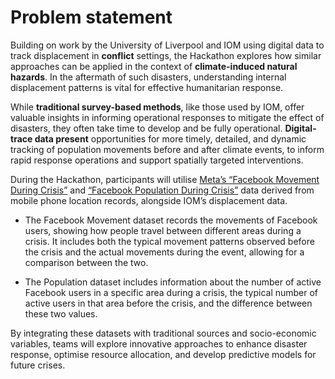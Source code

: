 # Problem statement {.unnumbered}

Building on work by the University of Liverpool and IOM using digital data to track displacement in **conflict** settings, the Hackathon explores how similar approaches can be applied in the context of **climate-induced natural hazards**. In the aftermath of such disasters, understanding internal displacement patterns is vital for effective humanitarian response.

While **traditional survey-based methods**, like those used by IOM, offer valuable insights in informing operational responses to mitigate the effect of disasters, they often take time to develop and be fully operational. **Digital-trace data present** opportunities for more timely, detailed, and dynamic tracking of population movements before and after climate events, to inform rapid response operations and support spatially targeted interventions.

During the Hackathon, participants will utilise [Meta’s “Facebook Movement During Crisis”](https://dataforgood.facebook.com/dfg/tools/movement-maps) and [“Facebook Population During Crisis”](https://dataforgood.facebook.com/dfg/tools/facebook-population-maps) data derived from mobile phone location records, alongside IOM’s displacement data.

-   The Facebook Movement dataset records the movements of Facebook users, showing how people travel between different areas during a crisis. It includes both the typical movement patterns observed before the crisis and the actual movements during the event, allowing for a comparison between the two.

-   The Population dataset includes information about the number of active Facebook users in a specific area during a crisis, the typical number of active users in that area before the crisis, and the difference between these two values.

By integrating these datasets with traditional sources and socio-economic variables, teams will explore innovative approaches to enhance disaster response, optimise resource allocation, and develop predictive models for future crises.
